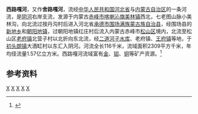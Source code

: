 '''西路嘎河'''，又作'''舍路嘎河'''，流经[[中华人民共和国|中华人民共和国]][[河北省|河北省]]与[[内蒙古自治区|内蒙古自治区]]的一条河流，是[[阴河|阴河]]右岸支流，发源于内蒙古[[赤峰市|赤峰市]][[喀喇沁旗|喀喇沁旗]][[美林镇|美林镇]]西北，七老图山脉小美林沟，向北流过按丹沟村后进入河北省[[承德市|承德市]][[围场满族蒙古族自治县|围场满族蒙古族自治县]]，经围场县的[[新地乡_(围场县)|新地乡]]和[[朝阳地镇|朝阳地镇]]，过朝阳地镇红庄村后流入内蒙古赤峰市[[松山区_(赤峰市)|松山区]]境内，北流至松山区[[老府镇|老府镇]]北营子村以北折向东北流，经[[二道河子水库|二道河子水库]]、老府镇、[[王府镇_(赤峰市)|王府镇]]等地，于[[初头朗镇|初头朗镇]]大酒缸村以东汇入阴河。河流全长116千米，流域面积2309平方千米，年均径流量1.57亿立方米。西路嘎河流域富有[[金|金]]、[[钼|钼]]、[[铜|铜]]等矿产资源。<ref name="中国河湖大典">{{cite book zh |author=《[[中国河湖大典|中国河湖大典]]》编纂委员会 |title=《中国河湖大典·黑龙江、辽河卷》 |format=M |edition=1 |location=北京 |publisher=中国水利水电出版社 |date=2014年4月 |pages=230页 |id= ISBN 978-7-5170-1950-3}}</ref>
==参考资料==
{{reflist}}

{{China-river-stub}}
[[Category:内蒙古河流|X]]
[[Category:河北河流|X]]
[[Category:承德地理|X]]
[[Category:赤峰地理|X]]
[[Category:辽河水系|X]]
